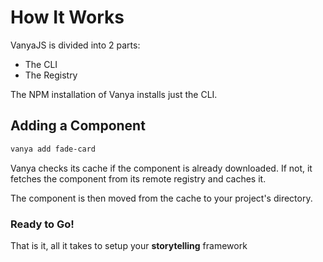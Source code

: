 

# How It Works

VanyaJS is divided into 2 parts:
- The CLI
- The Registry
 
<Callout type="info">
  The NPM installation of Vanya installs just the CLI.
</Callout>


## Adding a Component

```sh copy
vanya add fade-card
```

Vanya checks its cache if the component is already downloaded.
If not, it fetches the component from its remote registry and caches it.

The component is then moved from the cache to your project's directory.


### Ready to Go!

That is it, all it takes to setup your **storytelling** framework
